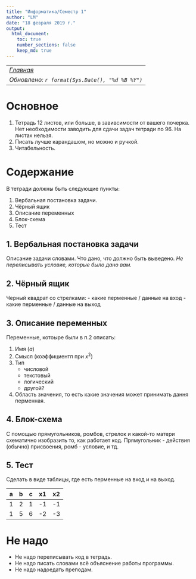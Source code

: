 ```yaml
---
title: "Информатика/Семестр 1"
author: "LM"
date: "18 февраля 2019 г."
output: 
  html_document:
    toc: true
    number_sections: false
    keep_md: true
---
```

----------------------
*[Главная](http://leonovmx.github.io/info/index.html)*
*Обновлено: `r format(Sys.Date(), "%d %B %Y")`*
----------------------

# Основное

1. Тетрадь 12 листов, или больше, в завивсимости от вашего почерка. 
Нет необходимости заводить для сдачи задач тетради по 96. На листах нельзя.
2. Писать лучше карандашом, но можно и ручкой.
3. Читабельность.

# Содержание

В тетради должны быть следующие пункты:

1. Вербальная постановка задачи.
2. Чёрный ящик
3. Описание переменных
4. Блок-схема
5. Тест

## 1. Вербальная постановка задачи

Описание задачи словами. Что дано, что должно быть выведено. *Не переписывать условие, которые было дано вам.*

## 2. Чёрный ящик

Черный квадрат со стрелками: 
- какие перменные / данные на вход
- какие перменные / данные на выход

## 3. Описание переменных

Переменные, котоыре были в п.2 описать:

1. Имя ($a$)
2. Смысл (коэффициентп при $x^2$)
3. Тип
    - числовой
    - текстовый
    - логический
    - другой?
4. Область значения, то есть какие значения может принимать дання перменная.

## 4. Блок-схема

С помощью прямугольников, ромбов, стрелок и какой-то матери схематично 
изобразить то, как работает код. Прямугольник - действия (обычно) присвоения, 
ромб - условие, и тд.

## 5. Тест

Сделать в виде таблицы, где есть перменные на вход и на выход.

a  | b  | c  | x1 | x2
-- | -- | -- | -- | --
1  | 2  | 1  | -1 | -1
1  | 5  | 6  | -2 | -3

# Не надо

- Не надо переписывать код в тетрадь.
- Не надо писать словами всё объяснение работы программы.
- Не надо надоедать преподам.